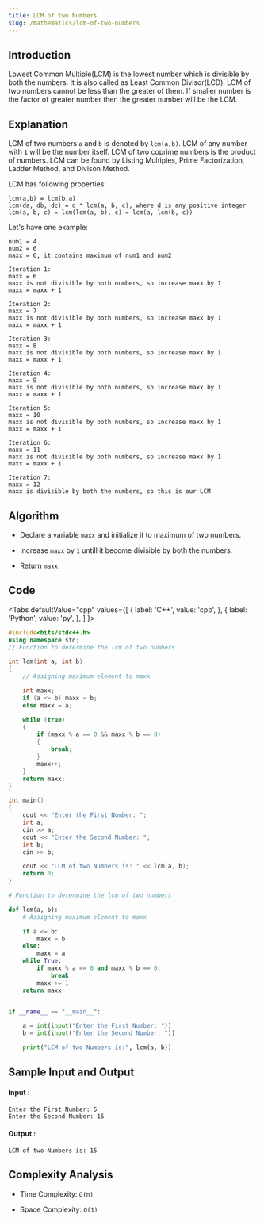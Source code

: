 ```yaml
---
title: LCM of two Numbers
slug: /mathematics/lcm-of-two-numbers
---
```


## Introduction

Lowest Common Multiple(LCM) is the lowest number which is divisible by both the numbers. It is also called as Least Common Divisor(LCD). LCM of two numbers cannot be less than the greater of them. If smaller number is the factor of greater number then the greater number will be the LCM.

## Explanation 

LCM of two numbers `a` and `b` is denoted by `lcm(a,b)`. LCM of any number with `1` will be the number itself. LCM of two coprime numbers is the product of numbers. LCM can be found by Listing Multiples, Prime Factorization, Ladder Method, and Divison Method.

LCM has following properties:
```
lcm(a,b) = lcm(b,a)
lcm(da, db, dc) = d * lcm(a, b, c), where d is any positive integer
lcm(a, b, c) = lcm(lcm(a, b), c) = lcm(a, lcm(b, c))
```

Let's have one example: 
```
num1 = 4
num2 = 6
maxx = 6, it contains maximum of num1 and num2

Iteration 1:
maxx = 6
maxx is not divisible by both numbers, so increase maxx by 1
maxx = maxx + 1

Iteration 2:
maxx = 7
maxx is not divisible by both numbers, so increase maxx by 1
maxx = maxx + 1

Iteration 3:
maxx = 8
maxx is not divisible by both numbers, so increase maxx by 1
maxx = maxx + 1

Iteration 4:
maxx = 9
maxx is not divisible by both numbers, so increase maxx by 1
maxx = maxx + 1

Iteration 5:
maxx = 10
maxx is not divisible by both numbers, so increase maxx by 1
maxx = maxx + 1

Iteration 6:
maxx = 11
maxx is not divisible by both numbers, so increase maxx by 1
maxx = maxx + 1

Iteration 7:
maxx = 12
maxx is divisible by both the numbers, so this is our LCM
```

## Algorithm

- Declare a variable `maxx` and initialize it to maximum of two numbers.

- Increase `maxx` by `1` untill it become divisible by both the numbers.

- Return `maxx`.

## Code


<Tabs
  defaultValue="cpp"
  values={[
    { label: 'C++', value: 'cpp', },
    { label: 'Python', value: 'py', },
  ]
}>
<TabItem value="cpp">

```cpp
#include<bits/stdc++.h>
using namespace std;
// Function to determine the lcm of two numbers

int lcm(int a, int b) 
{
    // Assigning maximum element to maxx

    int maxx;
    if (a <= b) maxx = b;
    else maxx = a;

    while (true) 
    {
        if (maxx % a == 0 && maxx % b == 0) 
        {
            break;
        }
        maxx++;
    }
    return maxx;
}

int main() 
{
    cout << "Enter the First Number: ";
    int a;
    cin >> a;
    cout << "Enter the Second Number: ";
    int b;
    cin >> b;

    cout << "LCM of two Numbers is: " << lcm(a, b);
    return 0;
}
```
</TabItem>

<TabItem value="py">

```python   
# Function to determine the lcm of two numbers

def lcm(a, b):
    # Assigning maximum element to maxx

    if a <= b:
        maxx = b
    else:
        maxx = a
    while True:
        if maxx % a == 0 and maxx % b == 0:
            break
        maxx += 1
    return maxx


if __name__ == "__main__":

    a = int(input("Enter the First Number: "))
    b = int(input("Enter the Second Number: "))

    print("LCM of two Numbers is:", lcm(a, b))
```
</TabItem>

</Tabs>

## Sample Input and Output

#### Input :

```
Enter the First Number: 5
Enter the Second Number: 15
```
#### Output :

```
LCM of two Numbers is: 15
```

## Complexity Analysis

- Time Complexity: `O(n)`

- Space Complexity: `O(1)`